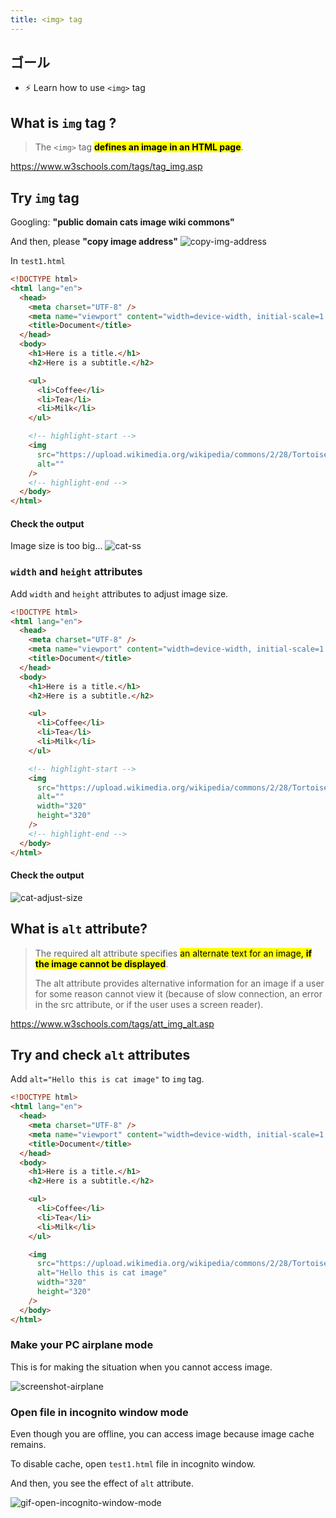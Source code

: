 ```yaml
---
title: <img> tag
---
```


## ゴール

- ⚡ Learn how to use `<img>` tag

## What is `img` tag ?

> The `<img>` tag <mark>**defines an image in an HTML page**</mark>.

https://www.w3schools.com/tags/tag_img.asp

## Try `img` tag

Googling: **"public domain cats image wiki commons"**

And then, please **"copy image address"**
![copy-img-address](https://coderhackers-1304676641.cos.ap-tokyo.myqcloud.com/docs/img/20200512_073526.gif)

In `test1.html`

```html title="test1.html"
<!DOCTYPE html>
<html lang="en">
  <head>
    <meta charset="UTF-8" />
    <meta name="viewport" content="width=device-width, initial-scale=1.0" />
    <title>Document</title>
  </head>
  <body>
    <h1>Here is a title.</h1>
    <h2>Here is a subtitle.</h2>

    <ul>
      <li>Coffee</li>
      <li>Tea</li>
      <li>Milk</li>
    </ul>

    <!-- highlight-start -->
    <img
      src="https://upload.wikimedia.org/wikipedia/commons/2/28/Tortoiseshell_she-cat.JPG"
      alt=""
    />
    <!-- highlight-end -->
  </body>
</html>
```

#### Check the output

Image size is too big...
![cat-ss](https://coderhackers-1304676641.cos.ap-tokyo.myqcloud.com/docs/img/2020-05-12-07-33-14.png)

### `width` and `height` attributes

Add `width` and `height` attributes to adjust image size.

```html title="test1.html"
<!DOCTYPE html>
<html lang="en">
  <head>
    <meta charset="UTF-8" />
    <meta name="viewport" content="width=device-width, initial-scale=1.0" />
    <title>Document</title>
  </head>
  <body>
    <h1>Here is a title.</h1>
    <h2>Here is a subtitle.</h2>

    <ul>
      <li>Coffee</li>
      <li>Tea</li>
      <li>Milk</li>
    </ul>

    <!-- highlight-start -->
    <img
      src="https://upload.wikimedia.org/wikipedia/commons/2/28/Tortoiseshell_she-cat.JPG"
      alt=""
      width="320"
      height="320"
    />
    <!-- highlight-end -->
  </body>
</html>
```

#### Check the output

![cat-adjust-size](https://coderhackers-1304676641.cos.ap-tokyo.myqcloud.com/docs/img/2020-04-27-04-35-10.png)

## What is `alt` attribute?

> The required alt attribute specifies <mark>an alternate text for an image, **if the image cannot be displayed**</mark>.
>
> The alt attribute provides alternative information for an image if a user for some reason cannot view it (because of slow connection, an error in the src attribute, or if the user uses a screen reader).

https://www.w3schools.com/tags/att_img_alt.asp

## Try and check `alt` attributes

Add `alt="Hello this is cat image"` to `img` tag.

```html title="test1.html" {20}
<!DOCTYPE html>
<html lang="en">
  <head>
    <meta charset="UTF-8" />
    <meta name="viewport" content="width=device-width, initial-scale=1.0" />
    <title>Document</title>
  </head>
  <body>
    <h1>Here is a title.</h1>
    <h2>Here is a subtitle.</h2>

    <ul>
      <li>Coffee</li>
      <li>Tea</li>
      <li>Milk</li>
    </ul>

    <img
      src="https://upload.wikimedia.org/wikipedia/commons/2/28/Tortoiseshell_she-cat.JPG"
      alt="Hello this is cat image"
      width="320"
      height="320"
    />
  </body>
</html>
```

### Make your PC airplane mode

This is for making the situation when you cannot access image.

![screenshot-airplane](https://coderhackers-1304676641.cos.ap-tokyo.myqcloud.com/docs/img/20200427_055645.gif)

### Open file in incognito window mode

Even though you are offline, you can access image because image cache remains.

To disable cache, open `test1.html` file in incognito window.

And then, you see the effect of `alt` attribute.

![gif-open-incognito-window-mode](https://coderhackers-1304676641.cos.ap-tokyo.myqcloud.com/docs/img/20200427_060807.gif)
